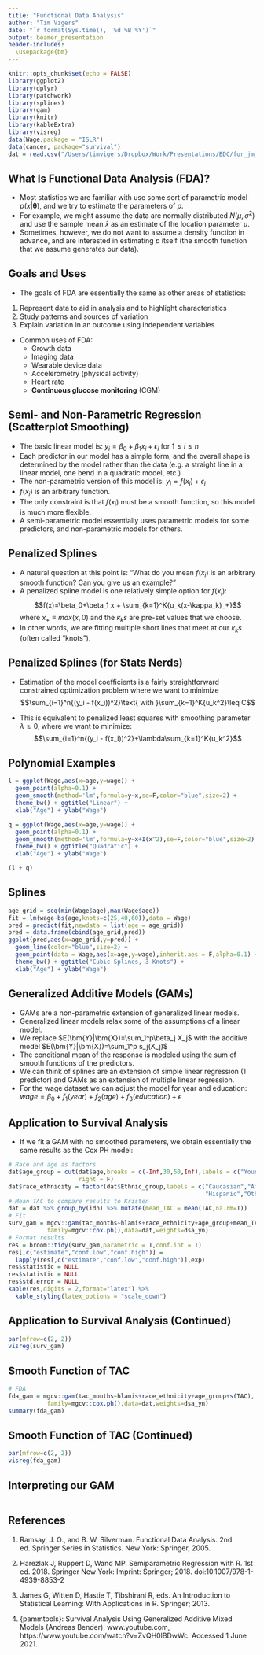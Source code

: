 ```yaml
---
title: "Functional Data Analysis"
author: "Tim Vigers"
date: "`r format(Sys.time(), '%d %B %Y')`"
output: beamer_presentation
header-includes:
  \usepackage{bm}
---
```


```r
knitr::opts_chunk$set(echo = FALSE)
library(ggplot2)
library(dplyr)
library(patchwork)
library(splines)
library(gam)
library(knitr)
library(kableExtra)
library(visreg)
data(Wage,package = "ISLR")
data(cancer, package="survival")
dat = read.csv("/Users/timvigers/Dropbox/Work/Presentations/BDC/for_jm_v3_kaci.csv")
```

## What Is Functional Data Analysis (FDA)?

- Most statistics we are familiar with use some sort of parametric model $p(x|\bm{\theta})$, and we try to estimate the parameters of *p*.
- For example, we might assume the data are normally distributed $N(\mu,\sigma^2)$ and use the sample mean $\bar{x}$ as an estimate of the location parameter $\mu$.
- Sometimes, however, we do not want to assume a density function in advance, and are interested in estimating $p$ itself (the smooth function that we assume generates our data).

## Goals and Uses

- The goals of FDA are essentially the same as other areas of statistics:
1. Represent data to aid in analysis and to highlight characteristics
2. Study patterns and sources of variation
3. Explain variation in an outcome using independent variables

- Common uses of FDA:
  - Growth data
  - Imaging data 
  - Wearable device data
  - Accelerometry (physical activity) 
  - Heart rate
  - **Continuous glucose monitoring** (CGM)

## Semi- and Non-Parametric Regression (Scatterplot Smoothing)

- The basic linear model is: $y_i= \beta_0+\beta_1 x_i+\epsilon_i$ for $1\leq i \leq n$
- Each predictor in our model has a simple form, and the overall shape is determined by the model rather than the data (e.g. a straight line in a linear model, one bend in a quadratic model, etc.)
- The non-parametric version of this model is: $y_i = f(x_i)+\epsilon_i$
- $f(x_i)$ is an arbitrary function.
- The only constraint is that $f(x_i)$ must be a smooth function, so this model is much more flexible.
- A semi-parametric model essentially uses parametric models for some predictors, and non-parametric models for others.

## Penalized Splines

- A natural question at this point is: "What do you mean $f(x_i)$ is an arbitrary smooth function? Can you give us an example?"
- A penalized spline model is one relatively simple option for $f(x_i)$: $$f(x)=\beta_0+\beta_1 x + \sum_{k=1}^K{u_k(x-\kappa_k)_+}$$ where $x_+\equiv max(x,0)$ and the $\kappa_ks$ are pre-set values that we choose.
- In other words, we are fitting multiple short lines that meet at our $\kappa_ks$ (often called "knots").

## Penalized Splines (for Stats Nerds)

- Estimation of the model coefficients is a fairly straightforward constrained optimization problem where we want to minimize $$\sum_{i=1}^n{(y_i - f(x_i))^2}\text{ with }\sum_{k=1}^K{u_k^2}\leq C$$

- This is equivalent to penalized least squares with smoothing parameter $\lambda\geq0$, where we want to minimize: $$\sum_{i=1}^n{(y_i - f(x_i))^2}+\lambda\sum_{k=1}^K{u_k^2}$$

## Polynomial Examples

```r
l = ggplot(Wage,aes(x=age,y=wage)) +
  geom_point(alpha=0.1) + 
  geom_smooth(method='lm',formula=y~x,se=F,color="blue",size=2) +
  theme_bw() + ggtitle("Linear") +
  xlab("Age") + ylab("Wage")

q = ggplot(Wage,aes(x=age,y=wage)) +
  geom_point(alpha=0.1) + 
  geom_smooth(method='lm',formula=y~x+I(x^2),se=F,color="blue",size=2) +
  theme_bw() + ggtitle("Quadratic") +
  xlab("Age") + ylab("Wage")

(l + q)
```

## Splines

```r
age_grid = seq(min(Wage$age),max(Wage$age))
fit = lm(wage~bs(age,knots=c(25,40,60)),data = Wage)
pred = predict(fit,newdata = list(age = age_grid))
pred = data.frame(cbind(age_grid,pred))
ggplot(pred,aes(x=age_grid,y=pred)) + 
  geom_line(color="blue",size=2) +
  geom_point(data = Wage,aes(x=age,y=wage),inherit.aes = F,alpha=0.1) +
  theme_bw() + ggtitle("Cubic Splines, 3 Knots") +
  xlab("Age") + ylab("Wage")
```

## Generalized Additive Models (GAMs)

- GAMs are a non-parametric extension of generalized linear models.
- Generalized linear models relax some of the assumptions of a linear model.
- We replace $E(\bm{Y}|\bm{X})=\sum_1^p\beta_j X_j$ with the additive model $E(\bm{Y}|\bm{X})=\sum_1^p s_j(X_j)$
- The conditional mean of the response is modeled using the sum of smooth functions of the predictors. 
- We can think of splines are an extension of simple linear regression (1 predictor) and GAMs as an extension of multiple linear regression.
- For the wage dataset we can adjust the model for year and education: $wage = \beta_0+f_1(year)+f_2(age)+f_3(education)+\epsilon$

## Application to Survival Analysis

- If we fit a GAM with no smoothed parameters, we obtain essentially the same results as the Cox PH model:

```r
# Race and age as factors
dat$age_group = cut(dat$age,breaks = c(-Inf,30,50,Inf),labels = c("Young","Middle","Old"),
                    right = F)
dat$race_ethnicity = factor(dat$Ethnic_group,labels = c("Caucasian","African American",
                                                        "Hispanic","Other"))
# Mean TAC to compare results to Kristen
dat = dat %>% group_by(idn) %>% mutate(mean_TAC = mean(TAC,na.rm=T))
# Fit
surv_gam = mgcv::gam(tac_months~hlamis+race_ethnicity+age_group+mean_TAC,
           family=mgcv::cox.ph(),data=dat,weights=dsa_yn)
# Format results
res = broom::tidy(surv_gam,parametric = T,conf.int = T)
res[,c("estimate","conf.low","conf.high")] = 
  lapply(res[,c("estimate","conf.low","conf.high")],exp)
res$statistic = NULL
res$statistic = NULL
res$std.error = NULL
kable(res,digits = 2,format="latex") %>% 
  kable_styling(latex_options = "scale_down")
```

## Application to Survival Analysis (Continued)

```r
par(mfrow=c(2, 2))
visreg(surv_gam)
```

## Smooth Function of TAC

\tiny

```r
# FDA
fda_gam = mgcv::gam(tac_months~hlamis+race_ethnicity+age_group+s(TAC),
           family=mgcv::cox.ph(),data=dat,weights=dsa_yn)
summary(fda_gam)
```

## Smooth Function of TAC (Continued)

```r
par(mfrow=c(2, 2))
visreg(fda_gam)
```

## Interpreting our GAM

```r

```

## References

1. Ramsay, J. O., and B. W. Silverman. Functional Data Analysis. 2nd ed. Springer Series in Statistics. New York: Springer, 2005.

2. Harezlak J, Ruppert D, Wand MP. Semiparametric Regression with R. 1st ed. 2018. Springer New York: Imprint: Springer; 2018. doi:10.1007/978-1-4939-8853-2

3. James G, Witten D, Hastie T, Tibshirani R, eds. An Introduction to Statistical Learning: With Applications in R. Springer; 2013.

4. {pammtools}: Survival Analysis Using Generalized Additive Mixed Models (Andreas Bender). www.youtube.com, https://www.youtube.com/watch?v=ZvQH0lBDwWc. Accessed 1 June 2021.